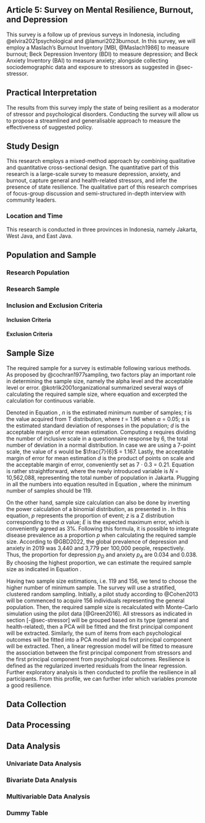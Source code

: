 ::: {.content-hidden when-profile=proposal}

# Article 5: Survey on Mental Resilience, Burnout, and Depression \label{survey} {#sec-survey}

This survey is a follow up of previous surveys in Indonesia, including @elvira2021psychological and @lamuri2023burnout. In this survey, we will employ a Maslach's Burnout Inventory [MBI, @Maslach1986] to measure burnout; Beck Depression Inventory (BDI) to measure depression; and Beck Anxiety Inventory (BAI) to measure anxiety; alongside collecting sociodemographic data and exposure to stressors as suggested in @sec-stressor.

## Practical Interpretation {-}

The results from this survey imply the state of being resilient as a moderator of stressor and psychological disorders. Conducting the survey will allow us to propose a streamlined and generalisable approach to measure the effectiveness of suggested policy.

:::

## Study Design

This research employs a mixed-method approach by combining qualitative and quantitative cross-sectional design. The quantitative part of this research is a large-scale survey to measure depression, anxiety, and burnout, capture general and health-related stressors, and infer the presence of state resilience. The qualitative part of this research comprises of focus-group discussion and semi-structured in-depth interview with community leaders.

### Location and Time

This research is conducted in three provinces in Indonesia, namely Jakarta, West Java, and East Java.

## Population and Sample

### Research Population

### Research Sample

### Inclusion and Exclusion Criteria

#### Inclusion Criteria {-}

#### Exclusion Criteria {-}

## Sample Size

The required sample for a survey is estimable following various methods. As proposed by @cochran1977sampling, two factors play an important role in determining the sample size, namely the alpha level and the acceptable level or error. @kotrlik2001organizational summarized several ways of calculating the required sample size, where equation \ref{eq-sample1} and \ref{@eq-sample2} excerpted the calculation for continuous variable.

\begin{align}
n_0 &= \frac{t^2 \cdot s^2}{d^2} \label{eq-sample1} \\
n   &= \frac{n_0}{1 + \frac{n_0}{N}} \label{eq-sample2}
\end{align}

Denoted in Equation \ref{@eq-sample1}, $n$ is the estimated minimum number of samples; $t$ is the value acquired from T distribution, where $t$ = 1.96 when $\alpha$ = 0.05; $s$ is the estimated standard deviation of responses in the population; $d$ is the acceptable margin of error mean estimation. Computing $s$ requires dividing the number of inclusive scale in a questionnaire response by 6, the total number of deviation in a normal distribution. In case we are using a 7-point scale, the value of $s$ would be $\frac{7}{6}$ = 1.167. Lastly, the acceptable margin of error for mean estimation $d$ is the product of points on scale and the acceptable margin of error, conveniently set as 7 $\cdot$ 0.3 = 0.21.  Equation \ref{@eq-sample2} is rather straightforward, where the newly introduced variable is $N$ = 10,562,088, representing the total number of population in Jakarta. Plugging in all the numbers into equation resulted in Equation \ref{@eq-sample3}, where the minimum number of samples should be 119.

\begin{align}
n_0 &= \frac{1.96^2 \cdot 1.167^2}{0.21^2} \label{eq-sample3} \\
    &= 118.64 \notag \\
    &\approx 119 \notag \\
n   &= \frac{119}{1 + \frac{119}{10,562,088}} \notag \\
    &= 118.99 \notag \\
    &\approx 119 \notag
\end{align}

On the other hand, sample size calculation can also be done by inverting the power calculation of a binomial distribution, as presented in \ref{@eq-sample4}. In this equation, $p$ represents the proportion of event; $z$ is a Z distribution corresponding to the $\alpha$ value; $E$ is the expected maximum error, which is conveniently agreed as 3%. Following this formula, it is possible to integrate disease prevalence as a proportion $p$ when calculating the required sample size. According to @GBD2022, the global prevalence of depression and anxiety in 2019 was 3,440 and 3,779 per 100,000 people, respectively. Thus, the proportion for depression $p_D$ and anxiety $p_A$ are 0.034 and 0.038. By choosing the highest proportion, we can estimate the required sample size as indicated in Equation \ref{@eq-sample5}.

\begin{align}
n &= \frac{p \cdot (1 - p) \cdot z^2}{E^2} \label{eq-sample4} \\
  &= \frac{0.038 \cdot (1 - 0.038) \cdot 1.96^2}{0.03^2} \label{eq-sample5} \\
  &\approx 156 \notag
\end{align}

Having two sample size estimations, i.e. 119 and 156, we tend to choose the higher number of minimum sample. The survey will use a stratified, clustered random sampling. Initially, a pilot study according to @Cohen2013 will be commenced to acquire 156 individuals representing the general population. Then, the required sample size is recalculated with Monte-Carlo simulation using the pilot data [@Green2016]. All stressors as indicated in section [-@sec-stressor] will be grouped based on its type (general and health-related), then a PCA will be fitted and the first principal component will be extracted. Similarly, the sum of items from each psychological outcomes will be fitted into a PCA model and its first principal component will be extracted. Then, a linear regression model will be fitted to measure the association between the first principal component from stressors and the first principal component from psychological outcomes.  Resilience is defined as the regularized inverted residuals from the linear regression. Further exploratory analysis is then conducted to profile the resilience in all participants. From this profile, we can further infer which variables promote a good resilience.

## Data Collection

## Data Processing

## Data Analysis

### Univariate Data Analysis

### Bivariate Data Analysis

### Multivariable Data Analysis

### Dummy Table {-}
